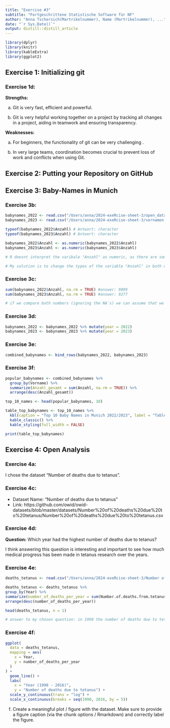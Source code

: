 ```yaml
---
title: "Exercise #3"
subtitle: "Fortgeschrittene Statistische Software für NF"
author: "Anna Tschersich(Martrikelnummer), Name (Martrikelnummer), ..."
date: "`r Sys.Date()`"
output: distill::distill_article
---
```

```r
library(dplyr)
library(knitr)
library(kableExtra)
library(ggplot2)
```


## Exercise 1: Initializing git 

### Exercise 1d:

**Strengths:**

a) Git is very fast, efficient and powerful.

b) Git is very helpful working together on a project by tracking all
changes in a project, aiding in teamwork and ensuring transparency.

**Weaknesses:**

a) For beginners, the functionality of git can be very challenging .

b) In very large teams, coordination becomes crucial to prevent loss of
work and conflicts when using Git. 



## Exercise 2: Putting your Repository on GitHub



## Exercise 3: Baby-Names in Munich 

### Exercise 3b:
```r
babynames_2022 <- read.csv("/Users/anna/2024-exeRcise-sheet-3/open_data_portal_2022.csv")
babynames_2023 <- read.csv("/Users/anna/2024-exeRcise-sheet-3/vornamen-muenchen-2023.csv")

typeof(babynames_2022$Anzahl) # Antwort: character
typeof(babynames_2023$Anzahl) # Antwort: character 

babynames_2022$Anzahl <- as.numeric(babynames_2022$Anzahl)
babynames_2023$Anzahl <- as.numeric(babynames_2023$Anzahl)

# R doesnt interpret the varibale "Anzahl" as numeric, as there are some values that are not just numbers but also text (e.g.: "4 oder weniger" as a value). 

# My solution is to change the types of the variable "Anzahl" in both datasets from character to numeric. Now the variable has the numerical datatype. Unfortunately all values that had text in it are now "NA" so the counts of some babynames got loss by changing the datatype. 
```

### Exercise 3c:
```r
sum(babynames_2022$Anzahl, na.rm = TRUE) #answer: 9899
sum(babynames_2023$Anzahl, na.rm = TRUE) #answer: 9277

# if we compare both numbers (ignoring the NA`s) we can assume that we had a bigger babyboom in 2022 as more babies were born in this year. 
```

### Exercise 3d:
```r
babynames_2022 <- babynames_2022 %>% mutate(year = 2022)
babynames_2023 <- babynames_2023 %>% mutate(year = 2023)
```

### Exercise 3e:
```r
combined_babynames <- bind_rows(babynames_2022, babynames_2023)
```

### Exercise 3f:
```r
popular_babynames <- combined_babynames %>%
  group_by(Vorname) %>%
  summarize(Anzahl_gesamt = sum(Anzahl, na.rm = TRUE)) %>%
  arrange(desc(Anzahl_gesamt))
```

```r
top_10_names <- head(popular_babynames, 10)
```

```r
table_top_babynames <- top_10_names %>%
  kbl(caption = "Top 10 Baby Names in Munich 2022/2023", label = "Table1") %>%
  kable_classic() %>%
  kable_styling(full_width = FALSE)

print(table_top_babynames)
```

## Exercise 4: Open Analysis 

### Exercise 4a: 
I chose the dataset "Number of deaths due to tetanus".

### Exercise 4c:
- Dataset Name: "Number of deaths due to tetanus"
- Link: https://github.com/owid/owid-datasets/blob/master/datasets/Number%20of%20deaths%20due%20to%20tetanus/Number%20of%20deaths%20due%20to%20tetanus.csv 

### Exercise 4d:

**Question:** Which year had the highest number of deaths due to tetanus?

I think answering this question is interesting and important to see how much medical progress has been made in tetanus research over the years. 

### Exercise 4e:
```r
deaths_tetanus <- read.csv("/Users/anna/2024-exeRcise-sheet-3/Number of deaths due to tetanus.csv")

deaths_tetanus <- deaths_tetanus %>%
group_by(Year) %>%
summarize(number_of_deaths_per_year = sum(Number.of.deaths.from.tetanus..GBD.2016.)) %>%
arrange(desc(number_of_deaths_per_year))

head(deaths_tetanus, n = 1) 

# answer to my chosen question: in 1990 the number of deaths due to tetanus were the highest (1332303	deaths)
```

### Exercise 4f:
```r
ggplot(
  data = deaths_tetanus,
  mapping = aes(
    x = Year,
    y = number_of_deaths_per_year
  )
) +
  geom_line() +
  labs(
    x = "Year (1990 - 2016)",
    y = "Number of deaths due to tetanus") +
  scale_y_continuous(trans = "log") +
  scale_x_continuous(breaks = seq(1990, 2016, by = 5)) 
```

f)  Create a meaningful plot / figure with the dataset. Make sure to
    provide a figure caption (via the chunk options / Rmarkdown) and
    correctly label the figure.


